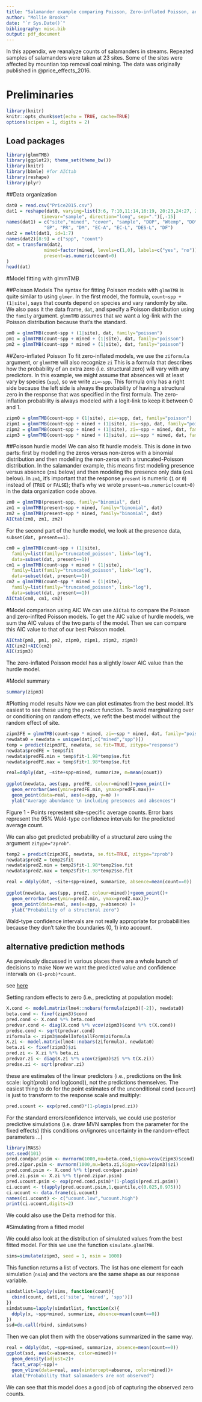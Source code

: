 ```yaml
---
title: "Salamander example comparing Poisson, Zero-inflated Poisson, and Hurdle models"
author: "Mollie Brooks"
date: "`r Sys.Date()`"
bibliography: misc.bib
output: pdf_document
---
```

In this appendix, we reanalyze counts of salamanders in streams. Repeated samples of salamanders were taken at 23 sites. Some of the sites were affected by mountian top removal coal mining.
The data was originally published in @price_effects_2016.

# Preliminaries
```r
library(knitr)
knitr::opts_chunk$set(echo = TRUE, cache=TRUE)
options(scipen = 1, digits = 2)
```

## Load packages
```r
library(glmmTMB)
library(ggplot2); theme_set(theme_bw())
library(knitr)
library(bbmle) #for AICtab
library(reshape)
library(plyr)
```

##Data organization
```r
dat0 = read.csv("Price2015.csv")
dat1 = reshape(dat0, varying=list(3:6, 7:10,11:14,16:19, 20:23,24:27, 28:31, 32:35, 36:39, 40:43), 
             timevar="sample", direction="long", sep=".")[,-15]
names(dat1) = c("site","mined", "cover", "sample", "DOP", "Wtemp", "DOY", 
              "GP", "PR", "DM", "EC-A", "EC-L", "DES-L", "DF") 
dat2 = melt(dat1, id=1:7)
names(dat2)[8:9] = c("spp", "count")
dat = transform(dat2, 
              mined=factor(mined, levels=c(1,0), labels=c("yes", "no")),
              present=as.numeric(count>0)
)
head(dat)
```
#Model fitting with glmmTMB

##Poisson Models
The syntax for fitting Poisson models with `glmmTMB` is quite similar to using `glmer`. In the first model, the formula, `count~spp + (1|site)`, says that counts depend on species and vary randomly by site. We also pass it the data frame, `dat`, and specify a Poisson distribution using the `family` argument. `glmmTMB` assumes that we want a log-link with the Poisson distribution because that's the standard.

```r
pm0 = glmmTMB(count~spp + (1|site), dat, family="poisson")
pm1 = glmmTMB(count~spp + mined + (1|site), dat, family="poisson")
pm2 = glmmTMB(count~spp * mined + (1|site), dat, family="poisson")
```

##Zero-inflated Poisson
To fit zero-inflated models, we use the `ziformula` argument, or `glmmTMB` will also recognize `zi` This is a formula that describes how the probability of an extra zero (i.e. structural zero) will vary with any predictors. In this example, we might assume that absences will at least vary by species (`spp`), so we write `zi=~spp`. This formula only has a right side because the left side is always the probability of having a structural zero in the response that was specified in the first formula. The zero-inflation probability is always modeled with a logit-link to keep it between 0 and 1.

```r
zipm0 = glmmTMB(count~spp + (1|site), zi=~spp, dat, family="poisson")
zipm1 = glmmTMB(count~spp + mined + (1|site), zi=~spp, dat, family="poisson")
zipm2 = glmmTMB(count~spp + mined + (1|site), zi=~spp + mined, dat, family="poisson")
zipm3 = glmmTMB(count~spp * mined + (1|site), zi=~spp * mined, dat, family="poisson")
```

##Poisson hurdle model
We can also fit hurdle models. This is done in two parts: first by modelling the zeros versus non-zeros with a binomial distribution and then modelling the non-zeros with a truncated-Poisson distribution. In the salamander example, this means first modeling presence versus absence (`zm1` below) and then modeling the presence only data (`cm1` below). In `zm1`, it's important that the response `present` is numeric (`1` or `0`) instead of (`TRUE` or `FALSE`); that's why we wrote `present=as.numeric(count>0)` in the data organization code above.

```r
zm0 = glmmTMB(present~spp, family="binomial", dat)
zm1 = glmmTMB(present~spp + mined, family="binomial", dat)
zm2 = glmmTMB(present~spp * mined, family="binomial", dat)
AICtab(zm0, zm1, zm2)
```

For the second part of the hurdle model, we look at the presence data, `subset(dat, present==1)`.
```r
cm0 = glmmTMB(count~spp + (1|site), 
  family=list(family="truncated_poisson", link="log"), 
  data=subset(dat, present==1))
cm1 = glmmTMB(count~spp + mined + (1|site), 
  family=list(family="truncated_poisson", link="log"), 
  data=subset(dat, present==1))
cm2 = glmmTMB(count~spp * mined + (1|site), 
  family=list(family="truncated_poisson", link="log"), 
  data=subset(dat, present==1))
AICtab(cm0, cm1, cm2)
```

#Model comparison using AIC
We can use `AICtab` to compare the Poisson and zero-inflted Poisson models. To get the AIC value of hurdle models, we sum the AIC values of the two parts of the model. Then we can compare this AIC value to that of our best Poisson model.
```r
AICtab(pm0, pm1, pm2, zipm0, zipm1, zipm2, zipm3)
AIC(zm2)+AIC(cm2)
AIC(zipm3)
```
The zero-inflated Poisson model has a slightly lower AIC value than the hurdle model.

#Model summary
```r
summary(zipm3)
```

#Plotting model results
Now we can plot estimates from the best model. It's easiest to see these using the `predict` function. To avoid marginalizing over or conditioning on random effects, we refit the best model without the random effect of site.

```r
zipm3FE = glmmTMB(count~spp * mined, zi=~spp * mined, dat, family="poisson")
newdata0 = newdata = unique(dat[,c("mined","spp")])
temp = predict(zipm3FE, newdata, se.fit=TRUE, zitype="response")
newdata$predFE = temp$fit
newdata$predFE.min = temp$fit-1.98*temp$se.fit
newdata$predFE.max = temp$fit+1.98*temp$se.fit

real=ddply(dat, ~site+spp+mined, summarize, m=mean(count))
  
ggplot(newdata, aes(spp, predFE, colour=mined))+geom_point()+
  geom_errorbar(aes(ymin=predFE.min, ymax=predFE.max))+
  geom_point(data=real, aes(x=spp, y=m) )+
  ylab("Average abundance \n including presences and absences")
``` 

Figure 1 - Points represtent site-specific average counts. Error bars represent the 95% Wald-type confidence intervals for the predicted average count.

We can also get predicted probability of a structural zero using the argument `zitype="zprob"`.
```r
temp2 = predict(zipm3FE, newdata, se.fit=TRUE, zitype="zprob")
newdata$predZ = temp2$fit
newdata$predZ.min = temp2$fit-1.98*temp2$se.fit
newdata$predZ.max = temp2$fit+1.98*temp2$se.fit

real = ddply(dat, ~site+spp+mined, summarize, absence=mean(count==0))
  
ggplot(newdata, aes(spp, predZ, colour=mined))+geom_point()+
  geom_errorbar(aes(ymin=predZ.min, ymax=predZ.max))+
  geom_point(data=real, aes(x=spp, y=absence) )+
  ylab("Probability of a structural zero")
```
Wald-type confidence intervals are not really appropriate for probabiliities because they don't take the boundaries (0, 1) into account. 

## alternative prediction methods

As previously discussed in various places there are a whole bunch of decisions to make
Now we want the predicted value and confidence intervals on `(1-prob)*count`.

see [here](https://cran.r-project.org/web/packages/merTools/vignettes/Using_predictInterval.html)

Setting random effects to zero (i.e., predicting at population mode):

```r
X.cond <- model.matrix(lme4::nobars(formula(zipm3)[-2]), newdata0)
beta.cond <- fixef(zipm3)$cond
pred.cond <- X.cond %*% beta.cond
predvar.cond <- diag(X.cond %*% vcov(zipm3)$cond %*% t(X.cond))
predse.cond <- sqrt(predvar.cond)
ziformula <- zipm3$modelInfo$allForm$ziformula
X.zi <- model.matrix(lme4::nobars(ziformula), newdata0)
beta.zi <- fixef(zipm3)$zi
pred.zi <- X.zi %*% beta.zi
predvar.zi <- diag(X.zi %*% vcov(zipm3)$zi %*% t(X.zi))
predse.zi <- sqrt(predvar.zi)
```
these are estimates of the linear predictors (i.e., predictions on the link scale: logit(prob) and log(cond)), not the predictions themselves.
The easiest thing to do for the point estimates of the unconditional cond (`ucount`) is just to transform to the response scale and multiply:

```r
pred.ucount <- exp(pred.cond)*(1-plogis(pred.zi))
```

For the standard errors/confidence intervals, we could use posterior predictive simulations (i.e. draw MVN samples from the parameter for the fixed effects) (this conditions on/ignores uncertainty in the random-effect parameters ...)

```r
library(MASS)
set.seed(101)
pred.condpar.psim <- mvrnorm(1000,mu=beta.cond,Sigma=vcov(zipm3)$cond)
pred.zipar.psim <- mvrnorm(1000,mu=beta.zi,Sigma=vcov(zipm3)$zi)
pred.cond.psim <- X.cond %*% t(pred.condpar.psim)
pred.zi.psim <- X.zi %*% t(pred.zipar.psim)
pred.ucount.psim <- exp(pred.cond.psim)*(1-plogis(pred.zi.psim))
ci.ucount <- t(apply(pred.ucount.psim,1,quantile,c(0.025,0.975)))
ci.ucount <- data.frame(ci.ucount)
names(ci.ucount) <- c("ucount.low","ucount.high")
print(ci.ucount,digits=2)
```

We could also use the Delta method for this.

#Simulating from a fitted model

We could also look at the distribution of simulated values from the best fitted model. For this we use the function `simulate.glmmTMB`.
```r
sims=simulate(zipm3, seed = 1, nsim = 1000)
```

This function returns a list of vectors. The list has one element for each simulation (`nsim`) and the vectors are the same shape as our response variable. 

```r
simdatlist=lapply(sims, function(count){ 
  cbind(count, dat[,c('site', 'mined', 'spp')])
})
simdatsums=lapply(simdatlist, function(x){
  ddply(x, ~spp+mined, summarize, absence=mean(count==0))
})
ssd=do.call(rbind, simdatsums)
```

Then we can plot them with the observations summarized in the same way.
```r
real = ddply(dat, ~spp+mined, summarize, absence=mean(count==0))
ggplot(ssd, aes(x=absence, color=mined))+
  geom_density(adjust=2)+
  facet_wrap(~spp)+
  geom_vline(data=real, aes(xintercept=absence, color=mined))+
  xlab("Probability that salamanders are not observed")
```

We can see that this model does a good job of capturing the observed zero counts.
